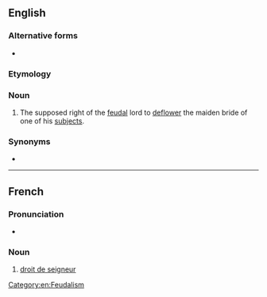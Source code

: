 ==English==
{{wikipedia}}

===Alternative forms===
* {{l|en|droit du seigneur}}

===Etymology===
{{etyl|fr|en}} {{m|fr|[[droit]] [[de]] [[seigneur]]||the right of the lord}}

===Noun===
{{en-noun|head=droit de seigneur|-}}

# The supposed right of the [[feudal]] lord to [[deflower]] the maiden bride of one of his [[subject]]s.

===Synonyms===
* {{l|en|ius primae noctis}}

[[Category:en:Feudalism]]

----

==French==
{{rfv|fr}}

===Pronunciation===
* {{fr-IPA}}

===Noun===
{{fr-noun|m|-}}

# [[#English|droit de seigneur]]